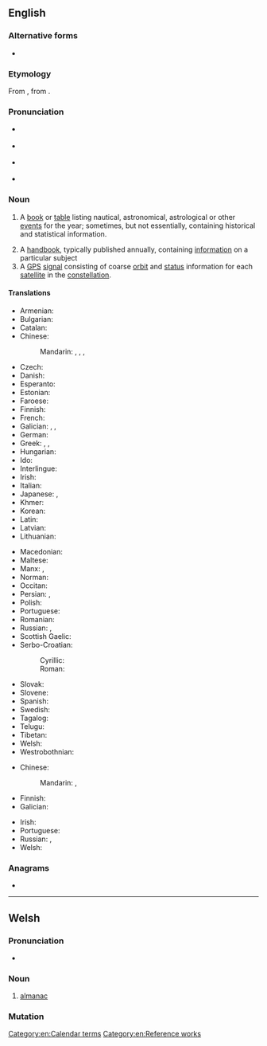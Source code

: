 ==English==
{{wikipedia}}

===Alternative forms===
* {{l|en|almanack}}

===Etymology===
From {{inh|en|enm|almenak}}, from {{der|en|fro|almanach}}.

===Pronunciation===
* {{a|GenAm}} {{IPA|[ˈɔl.mə.næk]|[ˈæl-]|lang=en}}
* {{a|cot-caught|Canada}} {{IPA|[ˈɑl.mə.næk]|[ˈæl-]|lang=en}}
* {{a|RP}} {{IPA|[ˈɔːl.mə.næk]|[ˈɒl-]|lang=en}}
* {{hyphenation|al|ma|nac|lang=en}}

===Noun===
{{en-noun}}

# {{lb|en|astronomy|navigation}} A [[book]] or [[table]] listing nautical, astronomical, astrological or other [[event]]s for the year; sometimes, but not essentially, containing historical and statistical information.
# A [[handbook]], typically published annually, containing [[information]] on a particular subject
# A [[GPS]] [[signal]] consisting of coarse [[orbit]] and [[status]] information for each [[satellite]] in the [[constellation]].

====Translations====
{{trans-top|book or table listing astronomical, nautical or other events for the year}}
* Armenian: {{t+|hy|տարեցույց}}
* Bulgarian: {{t+|bg|алмана́х|m}}
* Catalan: {{t+|ca|almanac|m}}
* Chinese:
*: Mandarin: {{t+|cmn|曆書|sc=Hani}}, {{t+|cmn|历书|tr=lìshū|sc=Hani}}, {{t+|cmn|皇曆|sc=Hani}}, {{t+|cmn|皇历|tr=huángli|sc=Hani}}
* Czech: {{t+|cs|almanach|m}}
* Danish: {{t|da|almanak|c}}
* Esperanto: {{t|eo|almanako}}
* Estonian: {{t|et|almanahh}}
* Faroese: {{t+|fo|álmanakki|m}}
* Finnish: {{t+|fi|almanakka}}
* French: {{t+|fr|almanach|m}}
* Galician: {{t|gl|almanaque|m}}, {{t|gl|reportorio|m}}, {{t|gl|calandraxo|m}}
* German: {{t+|de|Almanach|m}}
* Greek: {{t+|el|αλμανάκ|n}}, {{t+|el|καζαμίας|m}}, {{t+|el|μερομήνια|n-p}}
* Hungarian: {{t+|hu|almanach}}
* Ido: {{t+|io|almanako}}
* Interlingue: {{t|ie|almanac}}
* Irish: {{t|ga|almanag|m}}
* Italian: {{t+|it|almanacco|m}}
* Japanese: {{t|ja|年鑑|tr=ねんかん, nenkan|sc=Jpan}}, {{t|ja|アルマナック|tr=arumanakku|sc=Jpan}}
* Khmer: {{t|km|មហាសង្ក្រាន្ត|tr=mea’haa sɑngkraan|sc=Khmr}}
* Korean: {{t+|ko|연감}}
* Latin: {{t|la|almanacus|m}}
* Latvian: {{t|lv|almanahs|m}}
* Lithuanian: {{t-needed|lt}}
{{trans-mid}}
* Macedonian: {{t|mk|алманах|m|tr=álmanah|sc=Cyrl}}
* Maltese: {{t|mt|almanak|m}}
* Manx: {{t|gv|feaillere|m}}, {{t|gv|meesaghan|m}}
* Norman: {{t|nrf|almonnas|m}}
* Occitan: {{t-needed|oc}}
* Persian: {{t+|fa|زیگ|tr=zig}}, {{t|fa|دفتر سال|tr=daftar-e-sāl}}
* Polish: {{t+|pl|almanach|m}}
* Portuguese: {{t+|pt|almanaque|m}}
* Romanian: {{t-needed|ro}}
* Russian: {{t+|ru|альмана́х|m}}, {{t+|ru|календа́рь|m}}
* Scottish Gaelic: {{t|gd|almanac|m}}
* Serbo-Croatian:
*: Cyrillic: {{t|sh|алманах|m}}
*: Roman: {{t|sh|almanah|m}}
* Slovak: {{t|sk|almanach|m}}
* Slovene: {{t|sl|almanah|m}}
* Spanish: {{t+|es|almanaque|m}}
* Swedish: {{t+|sv|almanacka|c}}
* Tagalog: {{t+|tl|almanake}}
* Telugu: {{t+|te|పంచాంగము}}
* Tibetan: {{t|bo|ལེ་ཐོ}}
* Welsh: {{t|cy|almanac|m}}
* Westrobothnian: {{t|gmq-bot|datovärk|n}}
{{trans-bottom}}

{{trans-top|handbook published annually}}
* Chinese:
*: Mandarin: {{t+|cmn|年鑒|sc=Hani}}, {{t+|cmn|年鉴|tr=niánjiàn|sc=Hani}}
* Finnish: {{t+|fi|vuosikirja}}
* Galician: {{t|gl|anuario|m}}
{{trans-mid}}
* Irish: {{t|ga|almanag|m}}
* Portuguese: {{t-needed|pt}}
* Russian: {{t+|ru|альмана́х|m}}, {{t+|ru|ежего́дник|m}}
* Welsh: {{t|cy|almanac|m}}
{{trans-bottom}}

===Anagrams===
* {{anagrams|en|a=aaaclmn|mancala}}

[[Category:en:Calendar terms]]
[[Category:en:Reference works]]

----

==Welsh==

===Pronunciation===
* {{IPA|/ˈalmanak/|lang=cy}}

===Noun===
{{cy-noun|m|almanaciau}}

# [[almanac]]

===Mutation===
{{cy-mut-auto}}